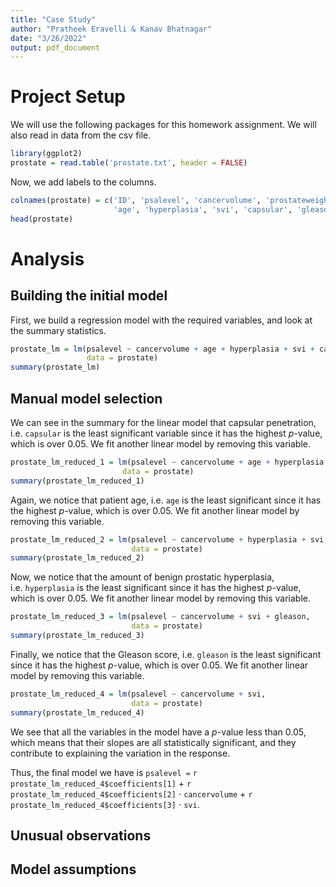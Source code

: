 ---
title: "Case Study"
author: "Pratheek Eravelli & Kanav Bhatnagar"
date: "3/26/2022"
output: pdf_document
---

# Project Setup

We will use the following packages for this homework assignment.  We will also read in data from the csv file.

```{r setup}
library(ggplot2)
prostate = read.table('prostate.txt', header = FALSE)
```

Now, we add labels to the columns.

```{r adding_labels}
colnames(prostate) = c('ID', 'psalevel', 'cancervolume', 'prostateweight', 
                       'age', 'hyperplasia', 'svi', 'capsular', 'gleason')
head(prostate)
```

# Analysis

## Building the initial model

First, we build a regression model with the required variables, and look at the summary statistics.

```{r lm}
prostate_lm = lm(psalevel ~ cancervolume + age + hyperplasia + svi + capsular + gleason,
                 data = prostate)
summary(prostate_lm)
```

## Manual model selection

We can see in the summary for the linear model that capsular penetration, i.e. `capsular` is the least significant variable since it has the highest *p*-value, which is over 0.05. We fit another linear model by removing this variable.

```{r rm_var1}
prostate_lm_reduced_1 = lm(psalevel ~ cancervolume + age + hyperplasia + svi + gleason,
                         data = prostate)
summary(prostate_lm_reduced_1)
```

Again, we notice that patient age, i.e. `age` is the least significant since it has the highest *p*-value, which is over 0.05. We fit another linear model by removing this variable.

```{r rm_var2}
prostate_lm_reduced_2 = lm(psalevel ~ cancervolume + hyperplasia + svi + gleason,
                           data = prostate)
summary(prostate_lm_reduced_2)
```

Now, we notice that the amount of benign prostatic hyperplasia, i.e. `hyperplasia` is the least significant since it has the highest *p*-value, which is over 0.05. We fit another linear model by removing this variable.

```{r rm_var3}
prostate_lm_reduced_3 = lm(psalevel ~ cancervolume + svi + gleason,
                           data = prostate)
summary(prostate_lm_reduced_3)
```

Finally, we notice that the Gleason score, i.e. `gleason` is the least significant since it has the highest *p*-value, which is over 0.05. We fit another linear model by removing this variable.

```{r rm_var4}
prostate_lm_reduced_4 = lm(psalevel ~ cancervolume + svi,
                           data = prostate)
summary(prostate_lm_reduced_4)
```

We see that all the variables in the model have a *p*-value less than 0.05, which means that their slopes are all statistically significant, and they contribute to explaining the variation in the response.

Thus, the final model we have is `psalevel =` `r prostate_lm_reduced_4$coefficients[1]` + `r prostate_lm_reduced_4$coefficients[2]` $\cdot$ `cancervolume` + `r prostate_lm_reduced_4$coefficients[3]` $\cdot$ `svi`.


## Unusual observations


## Model assumptions

